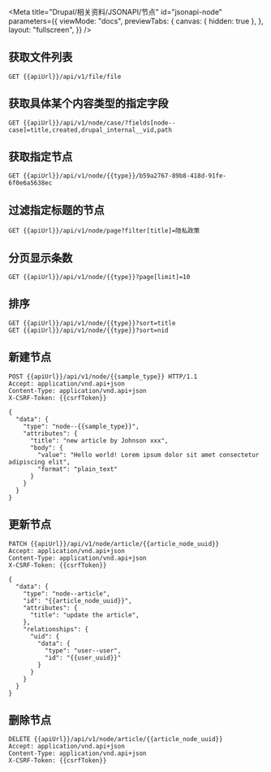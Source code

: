 
<Meta
  title="Drupal/相关资料/JSONAPI/节点"
  id="jsonapi-node"
  parameters={{
    viewMode: "docs",
    previewTabs: {
      canvas: { hidden: true },
    },
    layout: "fullscreen",
  }}
/>

## 获取文件列表

```
GET {{apiUrl}}/api/v1/file/file
```

## 获取具体某个内容类型的指定字段

```
GET {{apiUrl}}/api/v1/node/case/?fields[node--case]=title,created,drupal_internal__vid,path
```

## 获取指定节点

```
GET {{apiUrl}}/api/v1/node/{{type}}/b59a2767-89b8-418d-91fe-6f0e6a5638ec
```

## 过滤指定标题的节点

```
GET {{apiUrl}}/api/v1/node/page?filter[title]=隐私政策
```

## 分页显示条数

```
GET {{apiUrl}}/api/v1/node/{{type}}?page[limit]=10
```

## 排序

```
GET {{apiUrl}}/api/v1/node/{{type}}?sort=title
GET {{apiUrl}}/api/v1/node/{{type}}?sort=nid
```

## 新建节点

```
POST {{apiUrl}}/api/v1/node/{{sample_type}} HTTP/1.1
Accept: application/vnd.api+json
Content-Type: application/vnd.api+json
X-CSRF-Token: {{csrfToken}}

{
  "data": {
    "type": "node--{{sample_type}}",
    "attributes": {
      "title": "new article by Johnson xxx",
      "body": {
        "value": "Hello world! Lorem ipsum dolor sit amet consectetur adipiscing elit",
        "format": "plain_text"
      }
    }
  }
}
```

## 更新节点

```
PATCH {{apiUrl}}/api/v1/node/article/{{article_node_uuid}}
Accept: application/vnd.api+json
Content-Type: application/vnd.api+json
X-CSRF-Token: {{csrfToken}}

{
  "data": {
    "type": "node--article",
    "id": "{{article_node_uuid}}",
    "attributes": {
      "title": "update the article",
    },
    "relationships": {
      "uid": {
        "data": {
          "type": "user--user",
          "id": "{{user_uuid}}"
        }
      }
    }
  }
}

```

## 删除节点

```
DELETE {{apiUrl}}/api/v1/node/article/{{article_node_uuid}}
Accept: application/vnd.api+json
Content-Type: application/vnd.api+json
X-CSRF-Token: {{csrfToken}}
```
